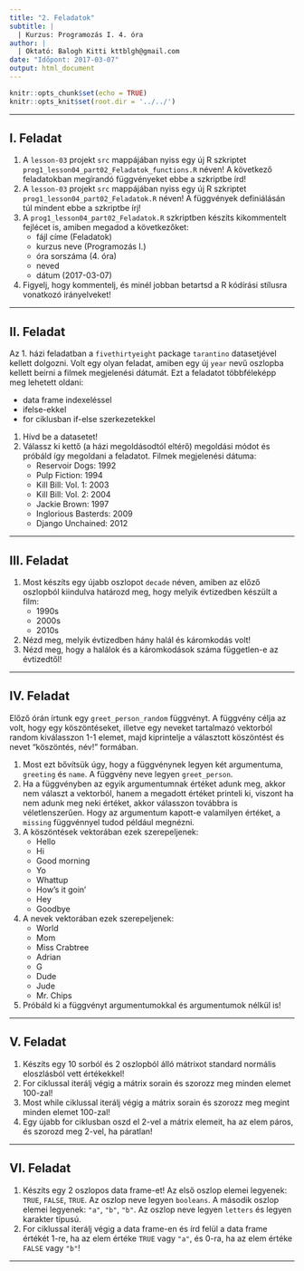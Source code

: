 ```yaml
---
title: "2. Feladatok"
subtitle: |
  | Kurzus: Programozás I. 4. óra
author: |
  | Oktató: Balogh Kitti kttblgh@gmail.com
date: "Időpont: 2017-03-07"
output: html_document
---
```


```r
knitr::opts_chunk$set(echo = TRUE)
knitr::opts_knit$set(root.dir = '../../')
```

---

## I. Feladat
1. A ```lesson-03``` projekt ```src``` mappájában nyiss egy új R szkriptet ```prog1_lesson04_part02_Feladatok_functions.R``` néven! A következő feladatokban megírandó függvényeket ebbe a szkriptbe írd!
2. A ```lesson-03``` projekt ```src``` mappájában nyiss egy új R szkriptet ```prog1_lesson04_part02_Feladatok.R``` néven! A függvények definiálásán túl mindent ebbe a szkriptbe írj!
3. A ```prog1_lesson04_part02_Feladatok.R``` szkriptben készíts kikommentelt fejlécet is, amiben megadod a következőket: 
    - fájl címe (Feladatok)
    - kurzus neve (Programozás I.)
    - óra sorszáma (4. óra)
    - neved
    - dátum (2017-03-07)
4. Figyelj, hogy kommentelj, és minél jobban betartsd a R kódírási stílusra vonatkozó irányelveket!

---

## II. Feladat
Az 1. házi feladatban a ```fivethirtyeight``` package ```tarantino``` datasetjével kellett dolgozni. Volt egy olyan feladat, amiben egy új ```year``` nevű oszlopba kellett beírni a filmek megjelenési dátumát. Ezt a feladatot többféleképp meg lehetett oldani:
  
  * data frame indexeléssel
  * ifelse-ekkel
  * for ciklusban if-else szerkezetekkel
    
1. Hívd be a datasetet!
2. Válassz ki kettő (a házi megoldásodtól eltérő) megoldási módot és próbáld így megoldani a feladatot. Filmek megjelenési dátuma:
    * Reservoir Dogs: 1992
    * Pulp Fiction: 1994
    * Kill Bill: Vol. 1: 2003
    * Kill Bill: Vol. 2: 2004
    * Jackie Brown: 1997
    * Inglorious Basterds: 2009
    * Django Unchained: 2012

---

## III. Feladat
1. Most készíts egy újabb oszlopot ```decade``` néven, amiben az előző oszlopból kiindulva határozd meg, hogy melyik évtizedben készült a film:
    * 1990s
    * 2000s
    * 2010s
2. Nézd meg, melyik évtizedben hány halál és káromkodás volt!
3. Nézd meg, hogy a halálok és a káromkodások száma független-e az évtizedtől!

---

## IV. Feladat
Előző órán írtunk egy ```greet_person_random``` függvényt. A függvény célja az volt, hogy egy köszöntéseket, illetve egy neveket tartalmazó vektorból random kiválasszon 1-1 elemet, majd kiprintelje a választott köszöntést és nevet "köszöntés, név!" formában.

1. Most ezt bővítsük úgy, hogy a függvénynek legyen két argumentuma, ```greeting``` és ```name```. A függvény neve legyen ```greet_person```.
2. Ha a függvényben az egyik argumentumnak értéket adunk meg, akkor nem választ a vektorból, hanem a megadott értéket printeli ki, viszont ha nem adunk meg neki értéket, akkor válasszon továbbra is véletlenszerűen. Hogy az argumentum kapott-e valamilyen értéket, a ```missing``` függvénnyel tudod például megnézni.
3. A köszöntések vektorában ezek szerepeljenek:
    - Hello
    - Hi
    - Good morning
    - Yo
    - Whattup
    - How's it goin'
    - Hey
    - Goodbye
4. A nevek vektorában ezek szerepeljenek:
    - World
    - Mom
    - Miss Crabtree
    - Adrian
    - G
    - Dude
    - Jude
    - Mr. Chips
5. Próbáld ki a függvényt argumentumokkal és argumentumok nélkül is!

---

## V. Feladat
1. Készíts egy 10 sorból és 2 oszlopból álló mátrixot standard normális eloszlásból vett értékekkel!
2. For ciklussal iterálj végig a mátrix sorain és szorozz meg minden elemet 100-zal!
3. Most while ciklussal iterálj végig a mátrix sorain és szorozz meg megint minden elemet 100-zal!
4. Egy újabb for ciklusban oszd el 2-vel a mátrix elemeit, ha az elem páros, és szorozd meg 2-vel, ha páratlan!

---

## VI. Feladat
1. Készíts egy 2 oszlopos data frame-et! Az első oszlop elemei legyenek: ```TRUE```, ```FALSE```, ```TRUE```. Az oszlop neve legyen ```booleans```. A második oszlop elemei legyenek: ```"a"```, ```"b"```, ```"b"```. Az oszlop neve legyen ```letters``` és legyen karakter típusú.
2. For ciklussal iterálj végig a data frame-en és írd felül a data frame értékét 1-re, ha az elem értéke ```TRUE``` vagy ```"a"```, és 0-ra, ha az elem értéke ```FALSE``` vagy ```"b"```!

---
